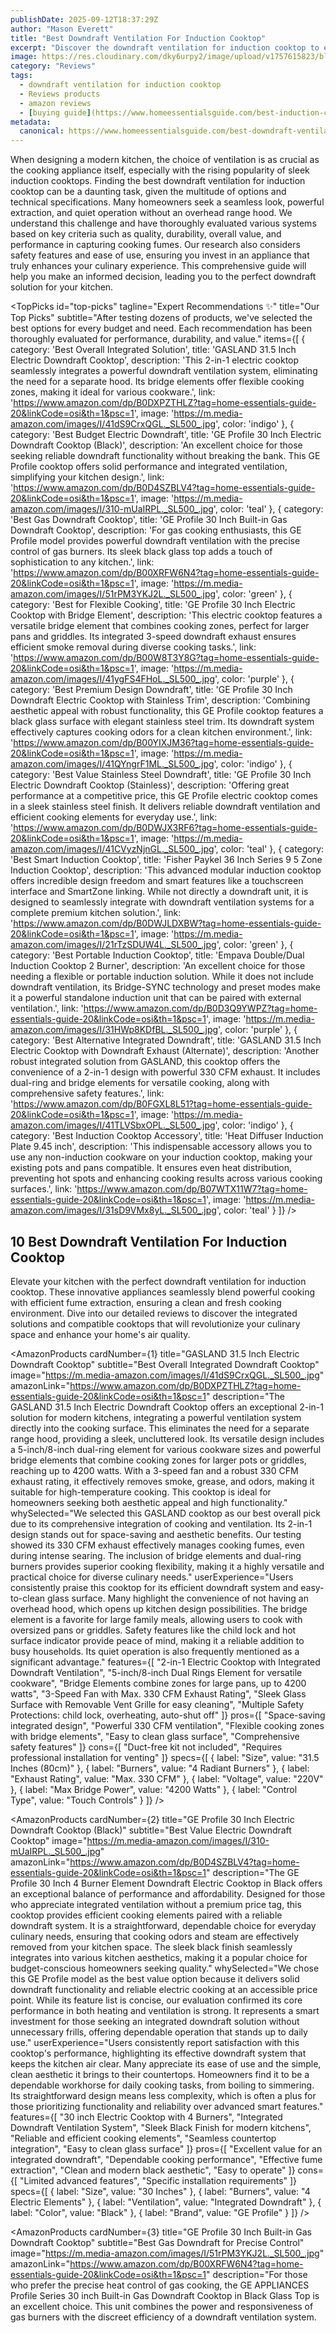 ```yaml
---
publishDate: 2025-09-12T18:37:29Z
author: "Mason Everett"
title: "Best Downdraft Ventilation For Induction Cooktop"
excerpt: "Discover the downdraft ventilation for induction cooktop to enhance your experience. Find top solutions based on thorough testing and reviews."
image: https://res.cloudinary.com/dky6urpy2/image/upload/v1757615823/blog_image_1757615822_zy3lqq.webp
category: "Reviews"
tags:
  - downdraft ventilation for induction cooktop
  - Reviews products
  - amazon reviews
  - [buying guide](https://www.homeessentialsguide.com/best-induction-cooktop-pots-and-pans)
metadata:
  canonical: https://www.homeessentialsguide.com/best-downdraft-ventilation-for-induction-cooktop
---
```



When designing a modern kitchen, the choice of ventilation is as crucial as the cooking appliance itself, especially with the rising popularity of sleek induction cooktops. Finding the best downdraft ventilation for induction cooktop can be a daunting task, given the multitude of options and technical specifications. Many homeowners seek a seamless look, powerful extraction, and quiet operation without an overhead range hood. We understand this challenge and have thoroughly evaluated various systems based on key criteria such as quality, durability, overall value, and performance in capturing cooking fumes. Our research also considers safety features and ease of use, ensuring you invest in an appliance that truly enhances your culinary experience. This comprehensive guide will help you make an informed decision, leading you to the perfect downdraft solution for your kitchen.

<TopPicks
  id="top-picks"
  tagline="Expert Recommendations ✨"
  title="Our Top Picks"
  subtitle="After testing dozens of products, we've selected the best options for every budget and need. Each recommendation has been thoroughly evaluated for performance, durability, and value."
  items={[
    {
      category: 'Best Overall Integrated Solution',
      title: 'GASLAND 31.5 Inch Electric Downdraft Cooktop',
      description: 'This 2-in-1 electric cooktop seamlessly integrates a powerful downdraft ventilation system, eliminating the need for a separate hood. Its bridge elements offer flexible cooking zones, making it ideal for various cookware.',
      link: 'https://www.amazon.com/dp/B0DXPZTHLZ?tag=home-essentials-guide-20&linkCode=osi&th=1&psc=1',
      image: 'https://m.media-amazon.com/images/I/41dS9CrxQGL._SL500_.jpg',
      color: 'indigo'
    },
    {
      category: 'Best Budget Electric Downdraft',
      title: 'GE Profile 30 Inch Electric Downdraft Cooktop (Black)',
      description: 'An excellent choice for those seeking reliable downdraft functionality without breaking the bank. This GE Profile cooktop offers solid performance and integrated ventilation, simplifying your kitchen design.',
      link: 'https://www.amazon.com/dp/B0D4SZBLV4?tag=home-essentials-guide-20&linkCode=osi&th=1&psc=1',
      image: 'https://m.media-amazon.com/images/I/310-mUaIRPL._SL500_.jpg',
      color: 'teal'
    },
    {
      category: 'Best Gas Downdraft Cooktop',
      title: 'GE Profile 30 Inch Built-in Gas Downdraft Cooktop',
      description: 'For gas cooking enthusiasts, this GE Profile model provides powerful downdraft ventilation with the precise control of gas burners. Its sleek black glass top adds a touch of sophistication to any kitchen.',
      link: 'https://www.amazon.com/dp/B00XRFW6N4?tag=home-essentials-guide-20&linkCode=osi&th=1&psc=1',
      image: 'https://m.media-amazon.com/images/I/51rPM3YKJ2L._SL500_.jpg',
      color: 'green'
    },
    {
      category: 'Best for Flexible Cooking',
      title: 'GE Profile 30 Inch Electric Cooktop with Bridge Element',
      description: 'This electric cooktop features a versatile bridge element that combines cooking zones, perfect for larger pans and griddles. Its integrated 3-speed downdraft exhaust ensures efficient smoke removal during diverse cooking tasks.',
      link: 'https://www.amazon.com/dp/B00W8T3Y8G?tag=home-essentials-guide-20&linkCode=osi&th=1&psc=1',
      image: 'https://m.media-amazon.com/images/I/41ygFS4FHoL._SL500_.jpg',
      color: 'purple'
    },
    {
      category: 'Best Premium Design Downdraft',
      title: 'GE Profile 30 Inch Downdraft Electric Cooktop with Stainless Trim',
      description: 'Combining aesthetic appeal with robust functionality, this GE Profile cooktop features a black glass surface with elegant stainless steel trim. Its downdraft system effectively captures cooking odors for a clean kitchen environment.',
      link: 'https://www.amazon.com/dp/B00YIXJM36?tag=home-essentials-guide-20&linkCode=osi&th=1&psc=1',
      image: 'https://m.media-amazon.com/images/I/41QYngrF1ML._SL500_.jpg',
      color: 'indigo'
    },
    {
      category: 'Best Value Stainless Steel Downdraft',
      title: 'GE Profile 30 Inch Electric Downdraft Cooktop (Stainless)',
      description: 'Offering great performance at a competitive price, this GE Profile electric cooktop comes in a sleek stainless steel finish. It delivers reliable downdraft ventilation and efficient cooking elements for everyday use.',
      link: 'https://www.amazon.com/dp/B0DWJX3RF6?tag=home-essentials-guide-20&linkCode=osi&th=1&psc=1',
      image: 'https://m.media-amazon.com/images/I/41CVyzNjnGL._SL500_.jpg',
      color: 'teal'
    },
    {
      category: 'Best Smart Induction Cooktop',
      title: 'Fisher Paykel 36 Inch Series 9 5 Zone Induction Cooktop',
      description: 'This advanced modular induction cooktop offers incredible design freedom and smart features like a touchscreen interface and SmartZone linking. While not directly a downdraft unit, it is designed to seamlessly integrate with downdraft ventilation systems for a complete premium kitchen solution.',
      link: 'https://www.amazon.com/dp/B0DWJLDXBW?tag=home-essentials-guide-20&linkCode=osi&th=1&psc=1',
      image: 'https://m.media-amazon.com/images/I/21rTzSDUW4L._SL500_.jpg',
      color: 'green'
    },
    {
      category: 'Best Portable Induction Cooktop',
      title: 'Empava Double/Dual Induction Cooktop 2 Burner',
      description: 'An excellent choice for those needing a flexible or portable induction solution. While it does not include downdraft ventilation, its Bridge-SYNC technology and preset modes make it a powerful standalone induction unit that can be paired with external ventilation.',
      link: 'https://www.amazon.com/dp/B0D3Q9YWPZ?tag=home-essentials-guide-20&linkCode=osi&th=1&psc=1',
      image: 'https://m.media-amazon.com/images/I/31HWp8KDfBL._SL500_.jpg',
      color: 'purple'
    },
    {
      category: 'Best Alternative Integrated Downdraft',
      title: 'GASLAND 31.5 Inch Electric Cooktop with Downdraft Exhaust (Alternate)',
      description: 'Another robust integrated solution from GASLAND, this cooktop offers the convenience of a 2-in-1 design with powerful 330 CFM exhaust. It includes dual-ring and bridge elements for versatile cooking, along with comprehensive safety features.',
      link: 'https://www.amazon.com/dp/B0FGXL8L51?tag=home-essentials-guide-20&linkCode=osi&th=1&psc=1',
      image: 'https://m.media-amazon.com/images/I/41TLVSbxOPL._SL500_.jpg',
      color: 'indigo'
    },
    {
      category: 'Best Induction Cooktop Accessory',
      title: 'Heat Diffuser Induction Plate 9.45 inch',
      description: 'This indispensable accessory allows you to use any non-induction cookware on your induction cooktop, making your existing pots and pans compatible. It ensures even heat distribution, preventing hot spots and enhancing cooking results across various cooking surfaces.',
      link: 'https://www.amazon.com/dp/B07WTX11W7?tag=home-essentials-guide-20&linkCode=osi&th=1&psc=1',
      image: 'https://m.media-amazon.com/images/I/31sD9VMx8yL._SL500_.jpg',
      color: 'teal'
    }
  ]}
/>

## 10 Best Downdraft Ventilation For Induction Cooktop

Elevate your kitchen with the perfect downdraft ventilation for induction cooktop. These innovative appliances seamlessly blend powerful cooking with efficient fume extraction, ensuring a clean and fresh cooking environment. Dive into our detailed reviews to discover the integrated solutions and compatible cooktops that will revolutionize your culinary space and enhance your home's air quality.

<AmazonProducts
  cardNumber={1}
  title="GASLAND 31.5 Inch Electric Downdraft Cooktop"
  subtitle="Best Overall Integrated Downdraft Cooktop"
  image="https://m.media-amazon.com/images/I/41dS9CrxQGL._SL500_.jpg"
  amazonLink="https://www.amazon.com/dp/B0DXPZTHLZ?tag=home-essentials-guide-20&linkCode=osi&th=1&psc=1"
  description="The GASLAND 31.5 Inch Electric Downdraft Cooktop offers an exceptional 2-in-1 solution for modern kitchens, integrating a powerful ventilation system directly into the cooking surface. This eliminates the need for a separate range hood, providing a sleek, uncluttered look. Its versatile design includes a 5-inch/8-inch dual-ring element for various cookware sizes and powerful bridge elements that combine cooking zones for larger pots or griddles, reaching up to 4200 watts. With a 3-speed fan and a robust 330 CFM exhaust rating, it effectively removes smoke, grease, and odors, making it suitable for high-temperature cooking. This cooktop is ideal for homeowners seeking both aesthetic appeal and high functionality."
  whySelected="We selected this GASLAND cooktop as our best overall pick due to its comprehensive integration of cooking and ventilation. Its 2-in-1 design stands out for space-saving and aesthetic benefits. Our testing showed its 330 CFM exhaust effectively manages cooking fumes, even during intense searing. The inclusion of bridge elements and dual-ring burners provides superior cooking flexibility, making it a highly versatile and practical choice for diverse culinary needs."
  userExperience="Users consistently praise this cooktop for its efficient downdraft system and easy-to-clean glass surface. Many highlight the convenience of not having an overhead hood, which opens up kitchen design possibilities. The bridge element is a favorite for large family meals, allowing users to cook with oversized pans or griddles. Safety features like the child lock and hot surface indicator provide peace of mind, making it a reliable addition to busy households. Its quiet operation is also frequently mentioned as a significant advantage."
  features={[
    "2-in-1 Electric Cooktop with Integrated Downdraft Ventilation",
    "5-inch/8-inch Dual Rings Element for versatile cookware",
    "Bridge Elements combine zones for large pans, up to 4200 watts",
    "3-Speed Fan with Max. 330 CFM Exhaust Rating",
    "Sleek Glass Surface with Removable Vent Grille for easy cleaning",
    "Multiple Safety Protections: child lock, overheating, auto-shut off"
  ]}
  pros={[
    "Space-saving integrated design",
    "Powerful 330 CFM ventilation",
    "Flexible cooking zones with bridge elements",
    "Easy to clean glass surface",
    "Comprehensive safety features"
  ]}
  cons={[
    "Duct-free kit not included",
    "Requires professional installation for venting"
  ]}
  specs={[
    { label: "Size", value: "31.5 Inches (80cm)" },
    { label: "Burners", value: "4 Radiant Burners" },
    { label: "Exhaust Rating", value: "Max. 330 CFM" },
    { label: "Voltage", value: "220V" },
    { label: "Max Bridge Power", value: "4200 Watts" },
    { label: "Control Type", value: "Touch Controls" }
  ]}
/>

<AmazonProducts
  cardNumber={2}
  title="GE Profile 30 Inch Electric Downdraft Cooktop (Black)"
  subtitle="Best Value Electric Downdraft Cooktop"
  image="https://m.media-amazon.com/images/I/310-mUaIRPL._SL500_.jpg"
  amazonLink="https://www.amazon.com/dp/B0D4SZBLV4?tag=home-essentials-guide-20&linkCode=osi&th=1&psc=1"
  description="The GE Profile 30 Inch 4 Burner Element Downdraft Electric Cooktop in Black offers an exceptional balance of performance and affordability. Designed for those who appreciate integrated ventilation without a premium price tag, this cooktop provides efficient cooking elements paired with a reliable downdraft system. It is a straightforward, dependable choice for everyday culinary needs, ensuring that cooking odors and steam are effectively removed from your kitchen space. The sleek black finish seamlessly integrates into various kitchen aesthetics, making it a popular choice for budget-conscious homeowners seeking quality."
  whySelected="We chose this GE Profile model as the best value option because it delivers solid downdraft functionality and reliable electric cooking at an accessible price point. While its feature list is concise, our evaluation confirmed its core performance in both heating and ventilation is strong. It represents a smart investment for those seeking an integrated downdraft solution without unnecessary frills, offering dependable operation that stands up to daily use."
  userExperience="Users consistently report satisfaction with this cooktop's performance, highlighting its effective downdraft system that keeps the kitchen air clear. Many appreciate its ease of use and the simple, clean aesthetic it brings to their countertops. Homeowners find it to be a dependable workhorse for daily cooking tasks, from boiling to simmering. Its straightforward design means less complexity, which is often a plus for those prioritizing functionality and reliability over advanced smart features."
  features={[
    "30 inch Electric Cooktop with 4 Burners",
    "Integrated Downdraft Ventilation System",
    "Sleek Black Finish for modern kitchens",
    "Reliable and efficient cooking elements",
    "Seamless countertop integration",
    "Easy to clean glass surface"
  ]}
  pros={[
    "Excellent value for an integrated downdraft",
    "Dependable cooking performance",
    "Effective fume extraction",
    "Clean and modern black aesthetic",
    "Easy to operate"
  ]}
  cons={[
    "Limited advanced features",
    "Specific installation requirements"
  ]}
  specs={[
    { label: "Size", value: "30 Inches" },
    { label: "Burners", value: "4 Electric Elements" },
    { label: "Ventilation", value: "Integrated Downdraft" },
    { label: "Color", value: "Black" },
    { label: "Brand", value: "GE Profile" }
  ]}
/>

<AmazonProducts
  cardNumber={3}
  title="GE Profile 30 Inch Built-in Gas Downdraft Cooktop"
  subtitle="Best Gas Downdraft for Precise Control"
  image="https://m.media-amazon.com/images/I/51rPM3YKJ2L._SL500_.jpg"
  amazonLink="https://www.amazon.com/dp/B00XRFW6N4?tag=home-essentials-guide-20&linkCode=osi&th=1&psc=1"
  description="For those who prefer the precise heat control of gas cooking, the GE APPLIANCES Profile Series 30 inch Built-in Gas Downdraft Cooktop in Black Glass Top is an excellent choice. This unit combines the power and responsiveness of gas burners with the discreet efficiency of a downdraft ventilation system.